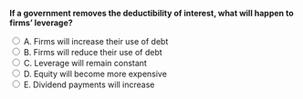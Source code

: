 ::: {.question-block}

<form onsubmit="event.preventDefault(); checkAnswer('module8_mcq_q42')" data-correct-answer="B">
<strong style="display: block;">If a government removes the deductibility of interest, what will happen to firms’ leverage?</strong>

<label><input type="radio" name="module8_mcq_q42" value="A"> A. Firms will increase their use of debt</label><br>
<label><input type="radio" name="module8_mcq_q42" value="B"> B. Firms will reduce their use of debt</label><br>
<label><input type="radio" name="module8_mcq_q42" value="C"> C. Leverage will remain constant</label><br>
<label><input type="radio" name="module8_mcq_q42" value="D"> D. Equity will become more expensive</label><br>
<label><input type="radio" name="module8_mcq_q42" value="E"> E. Dividend payments will increase</label><br>
</form>

<div id="feedback-module8_mcq_q42" class="feedback" data-status="" style="display:none;">
✅ Correct: B. Without interest deductibility, the tax advantage of debt disappears, leading firms to reduce leverage.
</div>

:::
